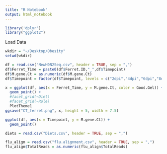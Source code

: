 ```yaml
---
title: "R Notebook"
output: html_notebook
---
```


```r
library('dplyr')
library("ggplot2")
```

Load Data
```r
wkdir = "~/Desktop/Obesity"
setwd(wkdir)

df = read.csv("NewH9N2Seq.csv", header = TRUE, sep = ",")
df$Ferret_Time = paste0(df$Ferret.ID,"_",df$Timepoint)
df$M.gene.Ct = as.numeric(df$M.gene.Ct)
df$Timepoint = factor(df$Timepoint, levels = c("2dpi","4dpi","6dpi","8dpi","10dpi","12dpi"))
```

```r
x = ggplot(df, aes(x = Ferret_Time, y = M.gene.Ct, color = Good.Gel)) +
  geom_point() +
  #facet_grid(~Diet)
  #facet_grid(~Role)
  PlotTheme1
ggsave("CT_ferret.png", x, height = 5, width = 7.5)
```

```r
ggplot(df, aes(x = Timepoint, y = M.gene.Ct)) +
  geom_point()
```

```r
diets = read.csv("Diets.csv", header = TRUE, sep = ",")

```

```r
flu_align = read.csv("flu.alignment.csv", header = TRUE, sep = ",")
flu_align$TotalReads = as.numeric(flu_align$TotalReads)
```